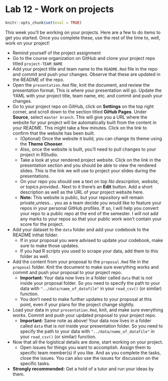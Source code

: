 # Lab 12 - Work on projects


```r
knitr::opts_chunk$set(eval = TRUE)
```

This week you'll be working on your projects. Here are a few to do items to get 
you started. Once you complete these, use the rest of the time to, well, 
work on your project!

- Remind yourself of the project assignment
- Go to the course organization on GitHub and clone your project repo titled `project-TEAM_NAME`
- Add your project title and team name to the `README.Rmd` file in the repo and commit and push your changes. Observe that these are updated in the README of the repo.
- Open the `presentation.Rmd` file, knit the document, and review the presentation format. This is where your presentation will go. Update the YAML with your  project title, team name, etc. and commit and push your changes.
- Go to your project repo on GitHub, click on **Settings** on the top right corner, and scroll down to the section titled **GiHub Pages**. Under **Source**, select `master branch`. This will give you a URL where the website for your project will be automatically built from the content in your README. This might take a few minutes. Click on the link to confirm that the website has been built.
  - (Optional) Once the website it build, you can change its theme using the **Theme Chooser**.
  - Also, once the website is built, you'll need to pull changes to your project in RStudio.
  - Take a look at your rendered project website. Click on the link in the presentation section and you should be able to view the rendered slides. This is the link we will use to project your slides during the presentations.
  - On your repo you should see a text on top *No description, website, or topics provided.*. Next to it there's an **Edit** button. Add a short description as well as the URL of your project website here.
  - **Note:** This website is public, but your repository will remain private,unless... you as a team decide you would like to feature your repos in your personal GitHub profiles. If so, I will help you convert your repo to a public repo at the end of the semester. I will not add any marks to your repos so that your public work won't contain your score for the project. 
- Add your dataset to the `data` folder and add your codebook to the README inthat folder.
  - If in your proposal you were advised to update your codebook, make sure to make those updates.
  - If you had R scripts you used to scrape your data, add them to this folder as well.
- Add the content from your proposal to the `proposal.Rmd` file in the `proposal` folder. Knit the document to make sure everything works and commit and push your proposal to your project repo.
  - **Important:** Your data now lives in a folder called `data` that is *not* inside your proposal folder. So you need to specify the path to your data with `"../data/name_of_datafile"` in your `read_csv()` (or similar) function.
  - You don't need to make further updates to your proposal at this point, even if your plans for the project change slightly.
- Load your data in your `presentation.Rmd`, knit, and make sure everything works. Commit and push your updated proposal to your project repo.
  - **Important:** Same note as above! Your data now lives in a folder called `data` that is *not* inside your presentation folder. So you need to specify the path to your data with `"../data/name_of_datafile"` in your `read_csv()` (or similar) function.
- Now that all the logistical details are done, start working on your project.
  - Open issues for things you want to accomplish. Assign them to specific team member(s) if you like. And as you complete the tasks, close the issues. You can also use the issues for discussion on the specific tasks.
- **Strongly recommended:** Get a hold of a tutor and run your ideas by them.
